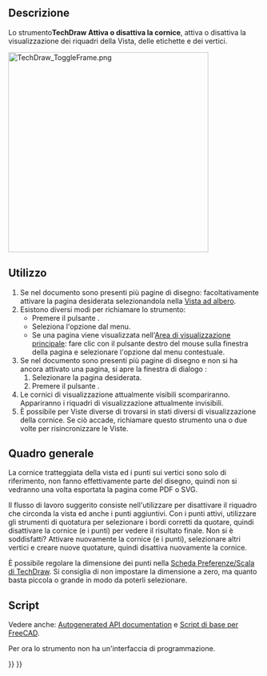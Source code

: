 <languages/>

{{Docnav/it
|[[TechDraw_ShareView/it|Condividi Vista]]
|[[TechDraw_ProjectShape/it|Proietta forma]]
|[[TechDraw_Workbench|TechDraw]]
|IconL=TechDraw_ShareView.svg
|IconR=TechDraw_ProjectShape.svg
|IconC=Workbench_TechDraw.svg
}}

{{GuiCommand/it
|Name=TechDraw ToggleFrame
|Name/it=TechDraw Attiva o disattiva la cornice
|MenuLocation=TechDraw → Viste TechDraw → Attiva o disattiva la vista cornici
|Workbenches=[[TechDraw_Workbench/it|TechDraw]]
|SeeAlso=[[TechDraw_View/it|TechDraw Vista]]
}}

<span id="Description"></span>
==Descrizione==

Lo strumento'''TechDraw Attiva o disattiva la cornice''', attiva o disattiva la visualizzazione dei riquadri della Vista, delle etichette e dei vertici.

[[Image:TechDraw_ToggleFrame.png|400px]]
{{Caption|Vista della proiezione di un solido con cornici attive e disattivate}}

<span id="Usage"></span>
==Utilizzo==

# Se nel documento sono presenti più pagine di disegno: facoltativamente attivare la pagina desiderata selezionandola nella [[Tree_view/it|Vista ad albero]].
# Esistono diversi modi per richiamare lo strumento:
#* Premere il pulsante {{Button|[[Image:TechDraw_ToggleFrame.svg|16px]] [[TechDraw_ToggleFrame/it|Attiva o disattiva la vista delle cornici]]}}.
#* Seleziona l'opzione {{MenuCommand|TechDraw → Viste TechDraw → [[Image:TechDraw_ToggleFrame.svg|16px]] Attiva o disattiva la vista delle cornici}} dal menu.
#* Se una pagina viene visualizzata nell'[[Main_view_area/it|Area di visualizzazione principale]]: fare clic con il pulsante destro del mouse sulla finestra della pagina e selezionare l'opzione {{MenuCommand|Alterna cornici}} dal menu contestuale.
# Se nel documento sono presenti più pagine di disegno e non si ha ancora attivato una pagina, si apre la finestra di dialogo {{MenuCommand|Scelta pagina}}:
## Selezionare la pagina desiderata.
## Premere il pulsante {{Button|OK}}.
# Le cornici di visualizzazione attualmente visibili scompariranno. Appariranno i riquadri di visualizzazione attualmente invisibili.
# È possibile per Viste diverse di trovarsi in stati diversi di visualizzazione della cornice. Se ciò accade, richiamare questo strumento una o due volte per risincronizzare le Viste.

<span id="Background"></span>
== Quadro generale ==


La cornice tratteggiata della vista ed i punti sui vertici sono solo di riferimento, non fanno effettivamente parte del disegno, quindi non si vedranno una volta esportata la pagina come PDF o SVG.

Il flusso di lavoro suggerito consiste nell'utilizzare {{Button|[[Image:TechDraw_ToggleFrame.svg|16px]] [[TechDraw_ToggleFrame/it|Attiva o disattiva la vista delle cornici]]}} per disattivare il riquadro che circonda la vista ed anche i punti aggiuntivi. Con i punti attivi, utilizzare gli strumenti di quotatura per selezionare i bordi corretti da quotare, quindi disattivare la cornice (e i punti) per vedere il risultato finale. Non si è soddisfatti? Attivare nuovamente la cornice (e i punti), selezionare altri vertici e creare nuove quotature, quindi disattiva nuovamente la cornice.

È possibile regolare la dimensione dei punti nella [[TechDraw_Preferences/it#Scala|Scheda Preferenze/Scala di TechDraw]]. Si consiglia di non impostare la dimensione a zero, ma quanto basta piccola o grande in modo da poterli selezionare.

<span id="Scripting"></span>
==Script==

Vedere anche: [https://freecad.github.io/SourceDoc/ Autogenerated API documentation] e [[FreeCAD_Scripting_Basics/it|Script di base per FreeCAD]].

Per ora lo strumento non ha un'interfaccia di programmazione.


{{Docnav/it
|[[TechDraw_ShareView/it|Condividi Vista]]
|[[TechDraw_ProjectShape/it|Proietta forma]]
|[[TechDraw_Workbench|TechDraw]]
|IconL=TechDraw_ShareView.svg
|IconR=TechDraw_ProjectShape.svg
|IconC=Workbench_TechDraw.svg
}}

{{TechDraw_Tools_navi{{#translation:}}}}
{{Userdocnavi{{#translation:}}}}